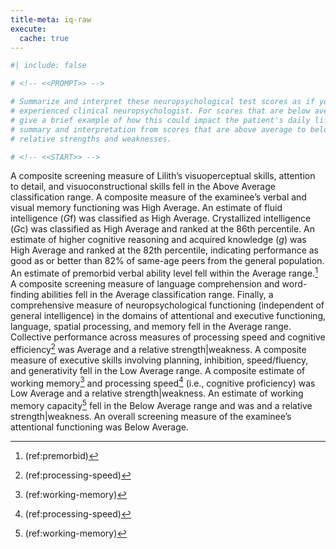 ```yaml
---
title-meta: iq-raw
execute:
  cache: true
---
```


```r
#| include: false

# <!-- <<PROMPT>> -->

# Summarize and interpret these neuropsychological test scores as if you are an
# experienced clinical neuropsychologist. For scores that are below average,
# give a brief example of how this could impact the patient's daily life and functioning. Organize your
# summary and interpretation from scores that are above average to below average to delineate
# relative strengths and weaknesses.

# <!-- <<START>> -->

```

<!-- Glue -->
 
 
A composite screening measure of Lilith's visuoperceptual skills, attention to detail, and visuoconstructional skills fell in the Above Average classification range. 
A composite measure of the examinee's verbal and visual memory functioning was High Average. 
An estimate of fluid intelligence (*G*f) was classified as High Average. 
Crystallized intelligence (*G*c) was classified as High Average and ranked at the 86th percentile. 
An estimate of higher cognitive reasoning and acquired knowledge (*g*) was High Average and ranked at the 82th percentile, indicating performance as good as or better than 82% of same-age peers from the general population. 
An estimate of premorbid verbal ability level fell within the Average range.^[(ref:premorbid)] 
A composite screening measure of language comprehension and word-finding abilities fell in the Average classification range. 
Finally, a comprehensive measure of neuropsychological functioning (independent of general intelligence) in the domains of attentional and executive functioning, language, spatial processing, and memory fell in the Average range. 
Collective performance across measures of processing speed and cognitive efficiency^[(ref:processing-speed)] was Average and a relative strength|weakness. 
A composite measure of executive skills involving planning, inhibition, speed/fluency, and generativity fell in the Low Average range. 
A composite estimate of working memory^[(ref:working-memory)] and processing speed^[(ref:processing-speed)] (i.e., cognitive proficiency) was Low Average and a relative strength|weakness. 
An estimate of working memory capacity^[(ref:working-memory)] fell in the Below Average range and was and a relative strength|weakness. 
An overall screening measure of the examinee's attentional functioning was Below Average.
